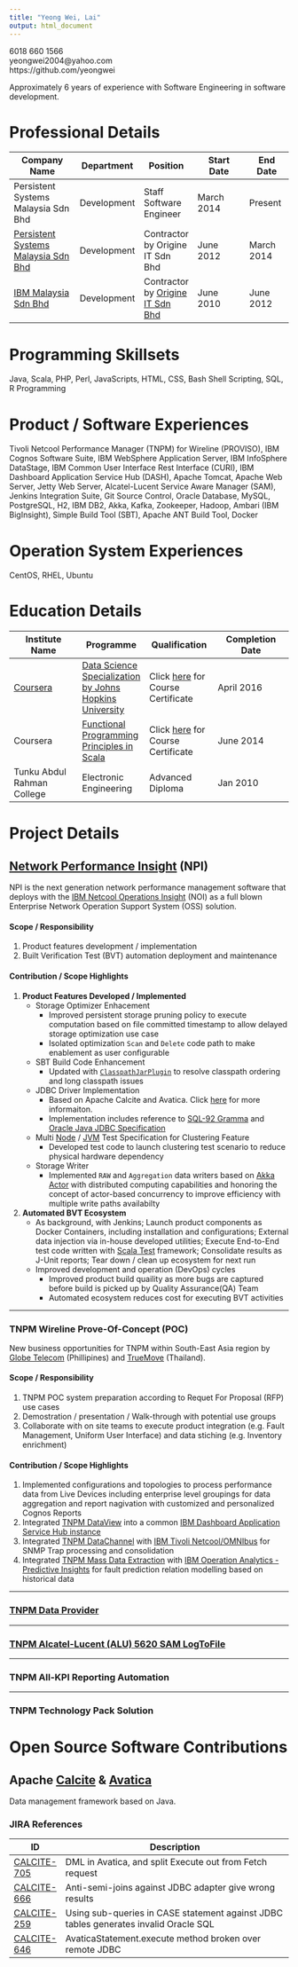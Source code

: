 ```yaml
---
title: "Yeong Wei, Lai"
output: html_document
---
```


6018 660 1566  
yeongwei2004@yahoo.com  
https://github.com/yeongwei     

Approximately 6 years of experience with Software Engineering in software development.

# Professional Details

Company Name|Department|Position|Start Date|End Date
------------|----------|--------|----------|--------
Persistent Systems Malaysia Sdn Bhd|Development|Staff Software Engineer|March 2014|Present
[Persistent Systems Malaysia Sdn Bhd](https://star.talentcorp.com.my/employer/search/view/709)|Development|Contractor by Origine IT Sdn Bhd|June 2012|March 2014
[IBM Malaysia Sdn Bhd](https://www.ibm.com/ibm/my/en/)|Development|Contractor by [Origine IT Sdn Bhd](http://www.origineit.com/)|June 2010|June 2012

# Programming Skillsets
Java, Scala, PHP, Perl, JavaScripts, HTML, CSS, Bash Shell Scripting, SQL, R Programming

# Product / Software Experiences
Tivoli Netcool Performance Manager (TNPM) for Wireline (PROVISO), IBM Cognos Software Suite, IBM WebSphere Application Server, IBM InfoSphere DataStage, IBM Common User Interface Rest Interface (CURI), IBM Dashboard Application Service Hub (DASH), Apache Tomcat, Apache Web Server, Jetty Web Server, Alcatel-Lucent Service Aware Manager (SAM), Jenkins Integration Suite, Git Source Control, Oracle Database, MySQL, PostgreSQL, H2, IBM DB2, Akka, Kafka, Zookeeper, Hadoop, Ambari (IBM BigInsight), Simple Build Tool (SBT), Apache ANT Build Tool, Docker

# Operation System Experiences
CentOS, RHEL, Ubuntu

# Education Details
Institute Name|Programme|Qualification|Completion Date
--------------|---------|-------------|---------------
[Coursera](https://www.coursera.org/)|[Data Science Specialization by Johns Hopkins University](https://www.coursera.org/specializations/jhu-data-science)|Click [here](https://www.coursera.org/account/accomplishments/specialization/UE58SKEPR4N2) for Course Certificate|April 2016
Coursera|[Functional Programming Principles in Scala](https://www.coursera.org/learn/progfun1)|Click [here](https://www.coursera.org/account/accomplishments/records/rPPWH9QVjAudgQcA) for Course Certificate|June 2014
Tunku Abdul Rahman College|Electronic Engineering|Advanced Diploma|Jan 2010

# Project Details

## [Network Performance Insight](https://www.ibm.com/developerworks/community/wikis/home?lang=en#!/wiki/W3f051a61d14f_4538_b5bc_58a898795a21) (NPI)

NPI is the next generation network performance management software that deploys with the [IBM Netcool Operations Insight](http://www-03.ibm.com/software/products/en/netcool-operations-insight) (NOI) as a full blown Enterprise Network Operation Support System (OSS) solution.

#### Scope / Responsibility
1. Product features development / implementation
2. Built Verification Test (BVT) automation deployment and maintenance

#### Contribution / Scope Highlights
1. **Product Features Developed / Implemented**
    + Storage Optimizer Enhacement
        * Improved persistent storage pruning policy to execute computation based on file committed timestamp to allow delayed storage optimization use case
        * Isolated optimization `Scan` and `Delete` code path to make enablement as user configurable
    + SBT Build Code Enhancement
        * Updated with [`ClasspathJarPlugin`](http://sbt-native-packager.readthedocs.io/en/latest/recipes/longclasspath.html#generate-a-classpath-jar) to resolve classpath ordering and long classpath issues
    + JDBC Driver Implementation
        * Based on Apache Calcite and Avatica. Click [here](#apache-calcite-avatica) for more informaiton.
        * Implementation includes reference to [SQL-92 Gramma](https://en.wikipedia.org/wiki/SQL-92) and [Oracle Java JDBC Specification](http://download.oracle.com/otndocs/jcp/jdbc-4_1-mrel-spec/index.html)
    + Multi [Node](http://doc.akka.io/docs/akka/snapshot/dev/multi-jvm-testing.html) / [JVM](http://doc.akka.io/docs/akka/snapshot/dev/multi-node-testing.html) Test Specification for Clustering Feature
        * Developed test code to launch clustering test scenario to reduce physical hardware dependency
    + Storage Writer
        * Implemented `RAW` and `Aggregation` data writers based on [Akka Actor](http://akka.io/) with distributed computing capabilities and honoring the concept of actor-based concurrency to improve efficiency with multiple write paths availabilty

2. **Automated BVT Ecosystem**
    + As background, with Jenkins; Launch product components as Docker Containers, including installation and configurations; External data injection via in-house developed utilities; Execute End-to-End test code written with [Scala Test](http://www.scalatest.org/) framework; Consolidate results as J-Unit reports; Tear down / clean up ecosystem for next run
    + Improved development and operation (DevOps) cycles
        * Improved product build quaility as more bugs are captured before build is picked up by Quality Assurance(QA) Team
        * Automated ecosystem reduces cost for executing BVT activities

***

### TNPM Wireline Prove-Of-Concept (POC)

New business opportunities for TNPM within South-East Asia region by [Globe Telecom](https://www.globe.com.ph/) (Phillipines) and [TrueMove](http://truemoveh.truecorp.co.th/?ln=en) (Thailand).

#### Scope / Responsibility
1. TNPM POC system preparation according to Requet For Proposal (RFP) use cases
2. Demostration / presentation / Walk-through with potential use groups
3. Collaborate with on site teams to execute product integration (e.g. Fault Management, Uniform User Interface) and data stiching (e.g. Inventory enrichment)

#### Contribution / Scope Highlights
1. Implemented configurations and topologies to process performance data from Live Devices including enterprise level groupings for data aggregation and report nagivation with customized and personalized Cognos Reports
2. Integrated [TNPM DataView](https://www.ibm.com/support/knowledgecenter/SSBNJ7_1.3.2/com.ibm.tnpm.doc/DataView/ctnpm_dv_userguide.html) into a common [IBM Dashboard Application Service Hub instance](https://www.ibm.com/developerworks/community/groups/service/html/communitystart?communityUuid=b8caedd7-3aca-41c1-a9c1-7be87a51c50e)
3. Integrated [TNPM DataChannel](http://www.ibm.com/support/knowledgecenter/SSBNJ7_1.4.1/install/ctnpm_installguide_tivolinetcoolperformancemanagerarchitecture-03-02.html) with [IBM Tivoli Netcool/OMNIbus](http://www-03.ibm.com/software/products/en/ibmtivolinetcoolomnibus) for SNMP Trap processing and consolidation
4. Integrated [TNPM Mass Data Extraction](https://www.ibm.com/support/knowledgecenter/SSBNJ7_1.3.2/com.ibm.tnpm.doc/pdf/pdf_tnpm_mass_data_extraction.pdf) with [IBM Operation Analytics - Predictive Insights](http://www-03.ibm.com/software/products/en/ibm-operations-analytics---predictive-insights) for fault prediction relation modelling based on historical data

***

### [TNPM Data Provider](https://www-304.ibm.com/software/brandcatalog/ismlibrary/details?catalog.label=1TW10NP6I)

***

### [TNPM Alcatel-Lucent (ALU) 5620 SAM LogToFile](http://www.ibm.com/support/knowledgecenter/SSBNJ7_1.3.2/com.ibm.tnpm_tp13J.doc/pack_rel_notes/ctnpm_relnotes_alcatel-lucent5620sam_logtofile2.1.0.0_tech_pak.html)

***

### TNPM All-KPI Reporting Automation

***

### TNPM Technology Pack Solution

# Open Source Software Contributions

## Apache [Calcite](https://calcite.apache.org/) & [Avatica](https://calcite.apache.org/avatica/)

Data management framework based on Java.

### JIRA References

ID|Description
--|-----------
[CALCITE-705](https://issues.apache.org/jira/browse/CALCITE-705)|DML in Avatica, and split Execute out from Fetch request
[CALCITE-666](https://issues.apache.org/jira/browse/CALCITE-666)|Anti-semi-joins against JDBC adapter give wrong results
[CALCITE-259](https://issues.apache.org/jira/browse/CALCITE-259)|Using sub-queries in CASE statement against JDBC tables generates invalid Oracle SQL
[CALCITE-646](https://issues.apache.org/jira/browse/CALCITE-646)|AvaticaStatement.execute method broken over remote JDBC




